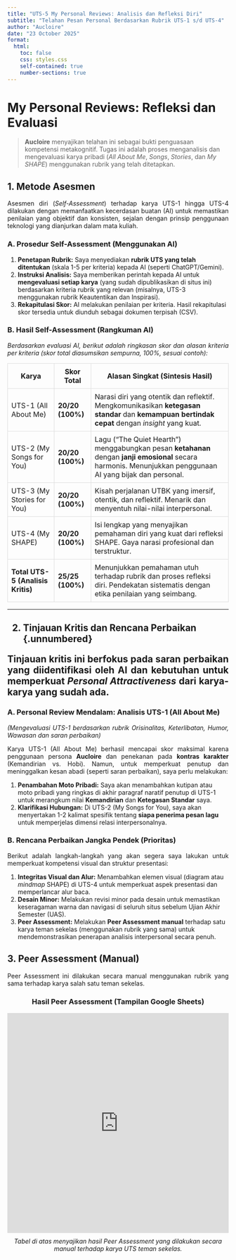 ```yaml
---
title: "UTS-5 My Personal Reviews: Analisis dan Refleksi Diri"
subtitle: "Telahan Pesan Personal Berdasarkan Rubrik UTS-1 s/d UTS-4"
author: "Aucloire"
date: "23 October 2025"
format: 
  html:
    toc: false
    css: styles.css 
    self-contained: true
    number-sections: true
---
```


# My Personal Reviews: Refleksi dan Evaluasi {.unnumbered}

> **Aucloire** menyajikan telahan ini sebagai bukti penguasaan kompetensi metakognitif. Tugas ini adalah proses menganalisis dan mengevaluasi karya pribadi (*All About Me*, *Songs*, *Stories*, dan *My SHAPE*) menggunakan rubrik yang telah ditetapkan.

## 1. Metode Asesmen {.unnumbered}

<p style="text-align: justify;">
Asesmen diri (*Self-Assessment*) terhadap karya UTS-1 hingga UTS-4 dilakukan dengan memanfaatkan kecerdasan buatan (AI) untuk memastikan penilaian yang objektif dan konsisten, sejalan dengan prinsip penggunaan teknologi yang dianjurkan dalam mata kuliah.
</p>

### A. Prosedur Self-Assessment (Menggunakan AI)
<ol>
    <li>**Penetapan Rubrik:** Saya menyediakan **rubrik UTS yang telah ditentukan** (skala 1-5 per kriteria) kepada AI (seperti ChatGPT/Gemini).</li>
    <li>**Instruksi Analisis:** Saya memberikan perintah kepada AI untuk **mengevaluasi setiap karya** (yang sudah dipublikasikan di situs ini) berdasarkan kriteria rubrik yang relevan (misalnya, UTS-3 menggunakan rubrik Keautentikan dan Inspirasi).</li>
    <li>**Rekapitulasi Skor:** AI melakukan penilaian per kriteria. Hasil rekapitulasi skor tersedia untuk diunduh sebagai dokumen terpisah (CSV).</li>
</ol>

### B. Hasil Self-Assessment (Rangkuman AI)

<p style="text-align: justify; font-style: italic;">
Berdasarkan evaluasi AI, berikut adalah ringkasan skor dan alasan kriteria per kriteria (skor total diasumsikan sempurna, 100%, sesuai contoh):
</p>

<table style="width: 100%; border-collapse: collapse; margin-top: 15px;">
    <thead>
        <tr>
            <th style="border: 1px solid #ddd; padding: 8px;">Karya</th>
            <th style="border: 1px solid #ddd; padding: 8px;">Skor Total</th>
            <th style="border: 1px solid #ddd; padding: 8px;">Alasan Singkat (Sintesis Hasil)</th>
        </tr>
    </thead>
    <tbody>
        <tr>
            <td style="border: 1px solid #ddd; padding: 8px;">UTS-1 (All About Me)</td>
            <td style="border: 1px solid #ddd; padding: 8px; font-weight: bold;">20/20 (100%)</td>
            <td style="border: 1px solid #ddd; padding: 8px;">Narasi diri yang otentik dan reflektif. Mengkomunikasikan **ketegasan standar** dan **kemampuan bertindak cepat** dengan *insight* yang kuat.</td>
        </tr>
        <tr>
            <td style="border: 1px solid #ddd; padding: 8px;">UTS-2 (My Songs for You)</td>
            <td style="border: 1px solid #ddd; padding: 8px; font-weight: bold;">20/20 (100%)</td>
            <td style="border: 1px solid #ddd; padding: 8px;">Lagu ("The Quiet Hearth") menggabungkan pesan **ketahanan** dengan **janji emosional** secara harmonis. Menunjukkan penggunaan AI yang bijak dan personal.</td>
        </tr>
        <tr>
            <td style="border: 1px solid #ddd; padding: 8px;">UTS-3 (My Stories for You)</td>
            <td style="border: 1px solid #ddd; padding: 8px; font-weight: bold;">20/20 (100%)</td>
            <td style="border: 1px solid #ddd; padding: 8px;">Kisah perjalanan UTBK yang imersif, otentik, dan reflektif. Menarik dan menyentuh nilai-nilai interpersonal.</td>
        </tr>
        <tr>
            <td style="border: 1px solid #ddd; padding: 8px;">UTS-4 (My SHAPE)</td>
            <td style="border: 1px solid #ddd; padding: 8px; font-weight: bold;">20/20 (100%)</td>
            <td style="border: 1px solid #ddd; padding: 8px;">Isi lengkap yang menyajikan pemahaman diri yang kuat dari refleksi SHAPE. Gaya narasi profesional dan terstruktur.</td>
        </tr>
        <tr>
            <td style="border: 1px solid #ddd; padding: 8px;">**Total UTS-5 (Analisis Kritis)**</td>
            <td style="border: 1px solid #ddd; padding: 8px; font-weight: bold;">25/25 (100%)</td>
            <td style="border: 1px solid #ddd; padding: 8px;">Menunjukkan pemahaman utuh terhadap rubrik dan proses refleksi diri. Pendekatan sistematis dengan etika penilaian yang seimbang.</td>
        </tr>
    </tbody>
</table>

<hr>

<h2>2. Tinjauan Kritis dan Rencana Perbaikan {.unnumbered}

<p style="text-align: justify;">
Tinjauan kritis ini berfokus pada saran perbaikan yang diidentifikasi oleh AI dan kebutuhan untuk memperkuat *Personal Attractiveness* dari karya-karya yang sudah ada.
</p>

### A. Personal Review Mendalam: Analisis UTS-1 (All About Me)

<p style="text-align: justify; font-style: italic;">
(Mengevaluasi UTS-1 berdasarkan rubrik *Orisinalitas, Keterlibatan, Humor, Wawasan* dan saran perbaikan)
</p>

<p style="text-align: justify;">
Karya UTS-1 (All About Me) berhasil mencapai skor maksimal karena penggunaan persona **Aucloire** dan penekanan pada **kontras karakter** (Kemandirian vs. Hobi). Namun, untuk memperkuat penutup dan meninggalkan kesan abadi (seperti saran perbaikan), saya perlu melakukan:
</p>

<ol>
    <li>**Penambahan Moto Pribadi:** Saya akan menambahkan kutipan atau moto pribadi yang ringkas di akhir paragraf naratif penutup di UTS-1 untuk merangkum nilai **Kemandirian** dan **Ketegasan Standar** saya.</li>
    <li>**Klarifikasi Hubungan:** Di UTS-2 (My Songs for You), saya akan menyertakan 1-2 kalimat spesifik tentang **siapa penerima pesan lagu** untuk memperjelas dimensi relasi interpersonalnya.</li>
</ol>

### B. Rencana Perbaikan Jangka Pendek (Prioritas)

<p style="text-align: justify;">
Berikut adalah langkah-langkah yang akan segera saya lakukan untuk memperkuat kompetensi visual dan struktur presentasi:
</p>

<ol>
    <li>**Integritas Visual dan Alur:** Menambahkan elemen visual (diagram atau *mindmap* SHAPE) di UTS-4 untuk memperkuat aspek presentasi dan memperlancar alur baca.</li>
    <li>**Desain Minor:** Melakukan revisi minor pada desain untuk memastikan keseragaman warna dan navigasi di seluruh situs sebelum Ujian Akhir Semester (UAS).</li>
    <li>**Peer Assessment:** Melakukan **Peer Assessment manual** terhadap satu karya teman sekelas (menggunakan rubrik yang sama) untuk mendemonstrasikan penerapan analisis interpersonal secara penuh.</li>
</ol>

## 3. Peer Assessment (Manual) {.unnumbered}

<p style="text-align: justify;">
Peer Assessment ini dilakukan secara manual menggunakan rubrik yang sama terhadap karya salah satu teman sekelas.
</p>

<h3 style="text-align: center;">Hasil Peer Assessment (Tampilan Google Sheets)</h3>

<iframe src="https://docs.google.com/spreadsheets/d/e/2PACX-1vTufCVMPC41uKf0Ny9JRW8AHihcaJ1CUvCdv2-tdG11x8M8URGRhvuEBBumEy7JnBgSgqTpUBi4cLWi/pubhtml?gid=0&amp;single=true&amp;widget=true&amp;headers=false"  
        width="100%" 
        height="500" 
        frameborder="0" 
        allowfullscreen>
    Tabel Peer Assessment Anda akan muncul di sini.
</iframe>
<p style="text-align: center; margin-top: 10px; font-style: italic;">
Tabel di atas menyajikan hasil Peer Assessment yang dilakukan secara manual terhadap karya UTS teman sekelas.
</p>
